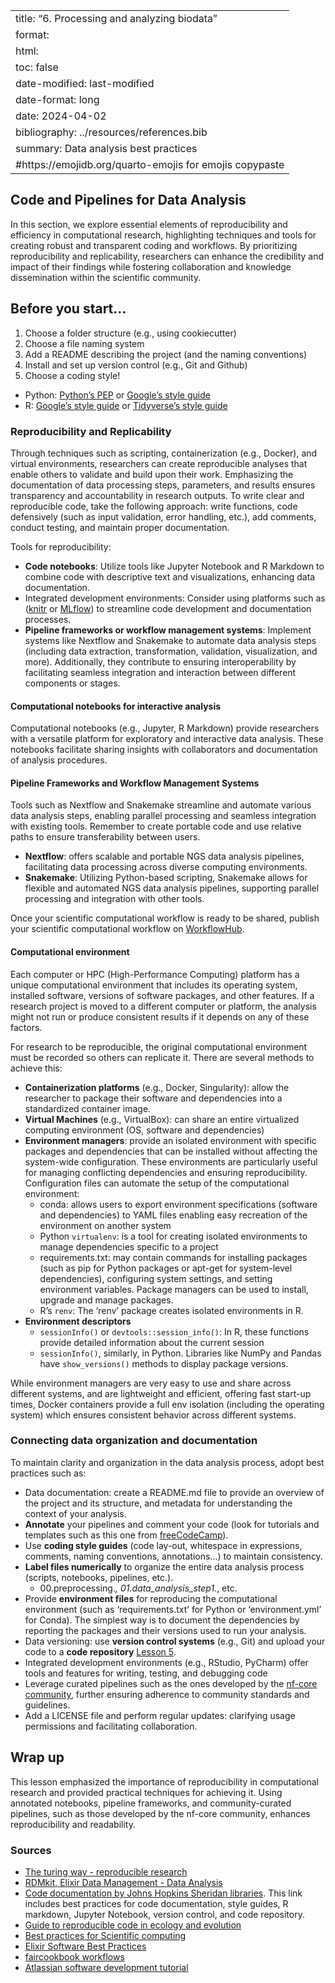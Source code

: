 
---
title: "6. Processing and analyzing biodata"
format: 
  html:
    toc: false
date-modified: last-modified
date-format: long
date: 2024-04-02
bibliography: ../resources/references.bib
summary: Data analysis best practices
#https://emojidb.org/quarto-emojis for emojis copypaste
---
## Code and Pipelines for Data Analysis

In this section, we explore essential elements of reproducibility and efficiency in computational research, highlighting techniques and tools for creating robust and transparent coding and workflows. By prioritizing reproducibility and replicability, researchers can enhance the credibility and impact of their findings while fostering collaboration and knowledge dissemination within the scientific community.

:::{.callout-tip}
# Before you start...
1. Choose a folder structure (e.g., using cookiecutter)
2. Choose a file naming system 
3. Add a README describing the project (and the naming conventions)
4. Install and set up version control (e.g., Git and Github)
5. Choose a coding style!
- Python: [Python's PEP](https://peps.python.org/pep-0008/) or [Google's style guide](https://google.github.io/styleguide/pyguide.html)
- R: [Google's style guide](https://google.github.io/styleguide/Rguide.html) or [Tidyverse's style guide](https://style.tidyverse.org/)
:::

### Reproducibility and Replicability

Through techniques such as scripting, containerization (e.g., Docker), and virtual environments, researchers can create reproducible analyses that enable others to validate and build upon their work. Emphasizing the documentation of data processing steps, parameters, and results ensures transparency and accountability in research outputs. To write clear and reproducible code, take the following approach: write functions, code defensively (such as input validation, error handling, etc.), add comments, conduct testing, and maintain proper documentation.

Tools for reproducibility:

- **Code notebooks**: Utilize tools like Jupyter Notebook and R Markdown to combine code with descriptive text and visualizations, enhancing data documentation.  
- Integrated development environments: Consider using platforms such as ([knitr](https://yihui.org/knitr/) or [MLflow](https://mlflow.org/)) to streamline code development and documentation processes.
- **Pipeline frameworks or workflow management systems**: Implement systems like Nextflow and Snakemake to automate data analysis steps (including data extraction, transformation, validation, visualization, and more). Additionally, they contribute to ensuring interoperability by facilitating seamless integration and interaction between different components or stages.  

#### Computational notebooks for interactive analysis
Computational notebooks (e.g., Jupyter, R Markdown) provide researchers with a versatile platform for exploratory and interactive data analysis. These notebooks facilitate sharing insights with collaborators and documentation of analysis procedures.

#### Pipeline Frameworks and Workflow Management Systems
Tools such as Nextflow and Snakemake streamline and automate various data analysis steps, enabling parallel processing and seamless integration with existing tools. Remember to create portable code and use relative paths to ensure transferability between users. 

- **Nextflow**: offers scalable and portable NGS data analysis pipelines, facilitating data processing across diverse computing environments.
- **Snakemake**: Utilizing Python-based scripting, Snakemake allows for flexible and automated NGS data analysis pipelines, supporting parallel processing and integration with other tools.

Once your scientific computational workflow is ready to be shared, publish your scientific computational workflow on [WorkflowHub](https://workflowhub.eu/).

#### Computational environment 

Each computer or HPC (High-Performance Computing) platform has a unique computational environment that includes its operating system, installed software, versions of software packages, and other features. If a research project is moved to a different computer or platform, the analysis might not run or produce consistent results if it depends on any of these factors.

For research to be reproducible, the original computational environment must be recorded so others can replicate it. There are several methods to achieve this: 

- **Containerization platforms** (e.g., Docker, Singularity): allow the researcher to package their software and dependencies into a standardized container image.
- **Virtual Machines** (e.g., VirtualBox): can share an entire virtualized computing environment (OS, software and dependencies)
- **Environment managers**: provide an isolated environment with specific packages and dependencies that can be installed without affecting the system-wide configuration. These environments are particularly useful for managing conflicting dependencies and ensuring reproducibility. Configuration files can automate the setup of the computational environment: 
  - conda: allows users to export environment specifications (software and dependencies) to YAML files enabling easy recreation of the environment on another system
  - Python `virtualenv`: is a tool for creating isolated environments to manage dependencies specific to a project
  - requirements.txt: may contain commands for installing packages (such as pip for Python packages or apt-get for system-level dependencies), configuring system settings, and setting environment variables. Package managers can be used to install, upgrade and manage packages. 
  - R's `renv`: The 'renv' package creates isolated environments in R.
- **Environment descriptors**
  - `sessionInfo()` or `devtools::session_info()`: In R, these functions provide detailed information about the current session
  - `sessionInfo()`, similarly, in Python. Libraries like NumPy and Pandas have `show_versions()` methods to display package versions.

While environment managers are very easy to use and share across different systems, and are lightweight and efficient, offering fast start-up times, Docker containers provide a full env isolation (including the operating system) which ensures consistent behavior across different systems. 

### Connecting data organization and documentation

To maintain clarity and organization in the data analysis process, adopt best practices such as:

- Data documentation: create a README.md file to provide an overview of the project and its structure, and metadata for understanding the context of your analysis. 
- **Annotate** your pipelines and comment your code (look for tutorials and templates such as this one from [freeCodeCamp](https://www.freecodecamp.org/news/code-comments-the-good-the-bad-and-the-ugly-be9cc65fbf83/)).
- Use **coding style guides** (code lay-out, whitespace in expressions, comments, naming conventions, annotations...) to maintain consistency.
- **Label files numerically** to organize the entire data analysis process (scripts, notebooks, pipelines, etc.).
  - 00.preprocessing.*, 01.data_analysis_step1.*, etc. 
- Provide **environment files** for reproducing the computational environment (such as 'requirements.txt' for Python or 'environment.yml' for Conda). The simplest way is to document the dependencies by reporting the packages and their versions used to run your analysis. 
- Data versioning: use **version control systems** (e.g., Git) and upload your code to a **code repository** [Lesson 5](./05_VC.qmd). 
- Integrated development environments (e.g., RStudio, PyCharm) offer tools and features for writing, testing, and debugging code
- Leverage curated pipelines such as the ones developed by the [nf-core community](https://nf-co.re/), further ensuring adherence to community standards and guidelines.
- Add a LICENSE file and perform regular updates: clarifying usage permissions and facilitating collaboration.

## Wrap up
This lesson emphasized the importance of reproducibility in computational research and provided practical techniques for achieving it. Using annotated notebooks, pipeline frameworks, and community-curated pipelines, such as those developed by the nf-core community, enhances reproducibility and readability. 

### Sources
- [The turing way - reproducible research](https://the-turing-way.netlify.app/reproducible-research)
- [RDMkit, Elixir Data Management - Data Analysis](https://rdmkit.elixir-europe.org/data_analysis)
- [Code documentation by Johns Hopkins Sheridan libraries](https://guides.library.jhu.edu/c.php?g=1096705&p=8066729). This link includes best practices for code documentation, style guides, R markdown, Jupyter Notebook, version control, and code repository. 
- [Guide to reproducible code in ecology and evolution](https://www.britishecologicalsociety.org/wp-content/uploads/2017/12/guide-to-reproducible-code.pdf)
- [Best practices for Scientific computing](https://journals.plos.org/plosbiology/article?id=10.1371/journal.pbio.1001745)
- [Elixir Software Best Practices](https://elixir-europe.org/platforms/tools/software-best-practices)
- [faircookbook workflows](https://faircookbook.elixir-europe.org/content/recipes/applied-examples/fair-workflows.html)
- [Atlassian software development tutorial](https://www.atlassian.com/git/tutorials)

<!-- script to open links in a new tab, add at the end -->
<script>
document.addEventListener('DOMContentLoaded', function () {
    var links = document.querySelectorAll('a');
    links.forEach(function(link) {
        link.setAttribute('target', '_blank');
    });
});
</script>